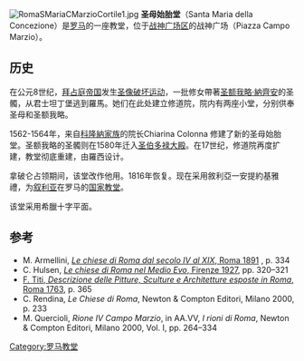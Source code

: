[[File:RomaSMariaCMarzioCortile1.jpg|thumb]]
'''圣母始胎堂'''（Santa Maria della Concezione）是[[罗马|罗马]]的一座教堂，位于[[战神广场_(罗马分区)|战神广场区]]的战神广场（Piazza Campo Marzio）。

==历史==
在公元8世纪，[[拜占庭帝国|拜占庭帝国]]发生[[圣像破坏运动|圣像破坏运动]]，一批修女帶著[[圣额我略·納齊安|圣额我略·納齊安]]的圣髑，从君士坦丁堡逃到羅馬。她们在此处建立修道院，院内有两座小堂，分别供奉圣母和圣额我略。

1562-1564年，来自[[科隆納家族|科隆納家族]]的院长Chiarina Colonna 修建了新的圣母始胎堂。圣额我略的圣髑则在1580年迁入[[圣伯多禄大殿|圣伯多禄大殿]]。在17世纪，修道院再度扩建，教堂彻底重建，由羅西设计。

拿破仑占领期间，该堂改作他用。1816年恢复。现在采用敘利亞一安提約基雅禮，为[[叙利亚|叙利亚]]在罗马的[[罗马各国教堂|国家教堂]]。

该堂采用希臘十字平面。

== 参考 ==
* M. Armellini, [http://penelope.uchicago.edu/Thayer/I/Gazetteer/Places/Europe/Italy/Lazio/Roma/Rome/churches/_Texts/Armellini/ARMCHI*/2/Campomarzio.html ''Le chiese di Roma dal secolo IV al XIX'', Roma 1891] {{Wayback|url=http://penelope.uchicago.edu/Thayer/I/Gazetteer/Places/Europe/Italy/Lazio/Roma/Rome/churches/_Texts/Armellini/ARMCHI*/2/Campomarzio.html |date=20200720230048 }}, p. 334
* C. Hulsen, [http://penelope.uchicago.edu/Thayer/I/Gazetteer/Places/Europe/Italy/Lazio/Roma/Rome/churches/_Texts/Huelsen/HUECHI*/2/M.html ''Le chiese di Roma nel Medio Evo'', Firenze 1927], pp. 320–321
* [http://penelope.uchicago.edu/Thayer/I/Gazetteer/Places/Europe/Italy/Lazio/Roma/Rome/_Texts/Titi/1763*/7.html#S.Maria_in_Campo_Marzo F. Titi, ''Descrizione delle Pitture, Sculture e Architetture esposte in Roma'', Roma 1763], p. 365
* C. Rendina, ''Le Chiese di Roma'', Newton & Compton Editori, Milano 2000, p. 233
* M. Quercioli, ''Rione IV Campo Marzio'', in AA.VV, ''I rioni di Roma'', Newton & Compton Editori, Milano 2000, Vol. I, pp. 264–334
{{coord|41.90140|12.47654|type:landmark_region:IT|format=dms|display=title}}
{{罗马地标}}
[[Category:罗马教堂|Category:罗马教堂]]